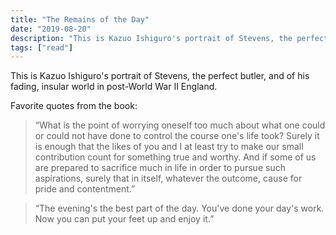 ```yaml
---
title: "The Remains of the Day"
date: "2019-08-20"
description: "This is Kazuo Ishiguro's portrait of Stevens, the perfect butler, and of his fading, insular world in post-World War II England."
tags: ["read"]
---
```


This is Kazuo Ishiguro's portrait of Stevens, the perfect butler, and of his fading, insular world in post-World War II England.

Favorite quotes from the book:

> “What is the point of worrying oneself too much about what one could or could not have done to control the course one's life took? Surely it is enough that the likes of you and I at least try to make our small contribution count for something true and worthy. And if some of us are prepared to sacrifice much in life in order to pursue such aspirations, surely that in itself, whatever the outcome, cause for pride and contentment.”

> “The evening's the best part of the day. You've done your day's work. Now you can put your feet up and enjoy it.”
